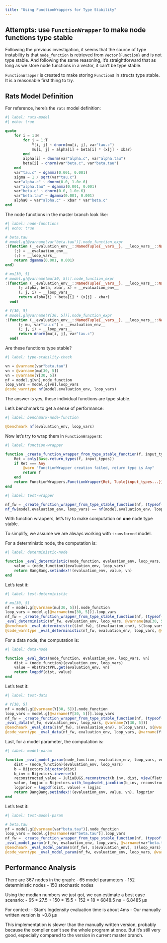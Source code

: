 ```yaml
---
title: "Using FunctionWrappers for Type Stability"
---
```


## Attempts: use `FunctionWrapper` to make node functions type stable

Following the previous investigation, it seems that the source of type instability is that `node_function` is retrieved from `Vector{Function}` and is not type stable.
And following the same reasoning, it's straightforward that as long as we store node functions in a vector, it can't be type stable.

`FunctionWrapper` is created to make storing `Function`s in structs type stable.
It is a reasonable first thing to try.

:::{.callout-note}
## Rats Model Definition
For reference, here's the `rats` model definition:

```julia
#| label: rats-model
#| echo: true

quote
    for i = 1:N
        for j = 1:T
            Y[i, j] ~ dnorm(mu[i, j], var"tau.c")
            mu[i, j] = alpha[i] + beta[i] * (x[j] - xbar)
        end
        alpha[i] ~ dnorm(var"alpha.c", var"alpha.tau")
        beta[i] ~ dnorm(var"beta.c", var"beta.tau")
    end
    var"tau.c" ~ dgamma(0.001, 0.001)
    sigma = 1 / sqrt(var"tau.c")
    var"alpha.c" ~ dnorm(0.0, 1.0e-6)
    var"alpha.tau" ~ dgamma(0.001, 0.001)
    var"beta.c" ~ dnorm(0.0, 1.0e-6)
    var"beta.tau" ~ dgamma(0.001, 0.001)
    alpha0 = var"alpha.c" - xbar * var"beta.c"
end
```
:::

The node functions in the master branch look like:

```julia
#| label: node-functions
#| echo: true

# beta.tau
# model.g[@varname(var"beta.tau")].node_function_expr
:(function (__evaluation_env__::NamedTuple{__vars__}, __loop_vars__::NamedTuple{__loop_vars_names__}) where {__vars__, __loop_vars_names__}
    (;) = __evaluation_env__
    (;) = __loop_vars__
    return dgamma(0.001, 0.001)
end)

# mu[30, 5]
# model.g[@varname(mu[30, 5])].node_function_expr
:(function (__evaluation_env__::NamedTuple{__vars__}, __loop_vars__::NamedTuple{__loop_vars_names__}) where {__vars__, __loop_vars_names__}
      (; alpha, beta, xbar, x) = __evaluation_env__
      (; j, i) = __loop_vars__
      return alpha[i] + beta[i] * (x[j] - xbar)
  end)

# Y[30, 5]
# model.g[@varname(Y[30, 5])].node_function_expr
:(function (__evaluation_env__::NamedTuple{__vars__}, __loop_vars__::NamedTuple{__loop_vars_names__}) where {__vars__, __loop_vars_names__}
      (; mu, var"tau.c") = __evaluation_env__
      (; j, i) = __loop_vars__
      return dnorm(mu[i, j], var"tau.c")
  end)
```

Are these functions type stable?

```julia
#| label: type-stability-check

vn = @varname(var"beta.tau")
vn = @varname(mu[30, 5])
vn = @varname(Y[30, 5])
nf = model.g[vn].node_function
loop_vars = model.g[vn].loop_vars
@code_warntype nf(model.evaluation_env, loop_vars)
```

:::{.callout-note}
The answer is yes, these individual functions are type stable.
:::

Let's benchmark to get a sense of performance:

```julia
#| label: benchmark-node-function

@benchmark nf(evaluation_env, loop_vars)
```

Now let's try to wrap them in `FunctionWrapper`s:

```julia
#| label: function-wrapper

function _create_function_wrapper_from_type_stable_function(f, input_types::Tuple)
    Ret = only(Base.return_types(f, input_types))
    if Ret === Any
        @warn "FunctionWrapper creation failed, return type is Any"
        return f
    end
    return FunctionWrappers.FunctionWrapper{Ret, Tuple{input_types...}}(f)
end
```

```julia
#| label: test-wrapper

nf_fw = _create_function_wrapper_from_type_stable_function(nf, (typeof(model.evaluation_env), typeof(loop_vars)))
nf_fw(model.evaluation_env, loop_vars) == nf(model.evaluation_env, loop_vars)
```

With function wrappers, let's try to make computation on **one** node type stable.

:::{.callout-note}
To simplify, we assume we are always working with `transformed` model.
:::

For a deterministic node, the computation is:

```julia
#| label: deterministic-node

function _eval_deterministic(node_function, evaluation_env, loop_vars, vn)
    value = (node_function)(evaluation_env, loop_vars)
    return BangBang.setindex!!(evaluation_env, value, vn)
end
```

Let's test it:

```julia
#| label: test-deterministic

# mu[30, 5]
nf = model.g[@varname(mu[30, 5])].node_function
loop_vars = model.g[@varname(mu[30, 5])].loop_vars
nf_fw = _create_function_wrapper_from_type_stable_function(nf, (typeof(model.evaluation_env), typeof(loop_vars)))
_eval_deterministic(nf_fw, evaluation_env, loop_vars, @varname(mu[30, 5]))
@benchmark _eval_deterministic($(nf_fw), $(evaluation_env), $(loop_vars), $(@varname(mu[30, 5])))
@code_warntype _eval_deterministic(nf_fw, evaluation_env, loop_vars, @varname(mu[30, 5]))
```

For a data node, the computation is:

```julia
#| label: data-node

function _eval_data(node_function, evaluation_env, loop_vars, vn)
    dist = (node_function)(evaluation_env, loop_vars)
    value = AbstractPPL.get(evaluation_env, vn)
    return logpdf(dist, value)
end
```

Let's test it:

```julia
#| label: test-data

# Y[30, 5]
nf = model.g[@varname(Y[30, 5])].node_function
loop_vars = model.g[@varname(Y[30, 5])].loop_vars
nf_fw = _create_function_wrapper_from_type_stable_function(nf, (typeof(evaluation_env), typeof(loop_vars)))
_eval_data(nf_fw, evaluation_env, loop_vars, @varname(Y[30, 5]))
@benchmark _eval_data($(nf_fw), $(evaluation_env), $(loop_vars), $(@varname(Y[30, 5])))
@code_warntype _eval_data(nf_fw, evaluation_env, loop_vars, @varname(Y[30, 5]))
```

Last, for a model parameter, the computation is:

```julia
#| label: model-param

function _eval_model_param(node_function, evaluation_env, loop_vars, vn, start_idx, end_idx, flattened_values)
    dist = (node_function)(evaluation_env, loop_vars)
    b = Bijectors.bijector(dist)
    b_inv = Bijectors.inverse(b)
    reconstructed_value = JuliaBUGS.reconstruct(b_inv, dist, view(flattened_values, start_idx:end_idx))
    value, logjac = Bijectors.with_logabsdet_jacobian(b_inv, reconstructed_value)
    logprior = logpdf(dist, value) + logjac
    return BangBang.setindex!!(evaluation_env, value, vn), logprior
end
```

Let's test it:

```julia
#| label: test-model-param

# beta.tau
nf = model.g[@varname(var"beta.tau")].node_function
loop_vars = model.g[@varname(var"beta.tau")].loop_vars
nf_fw = _create_function_wrapper_from_type_stable_function(nf, (typeof(model.evaluation_env), typeof(loop_vars)))
_eval_model_param(nf_fw, evaluation_env, loop_vars, @varname(var"beta.tau"), 1, 1, rand_params)
@benchmark _eval_model_param($(nf_fw), $(evaluation_env), $(loop_vars), $(@varname(var"beta.tau")), 1, 1, $(rand_params))
@code_warntype _eval_model_param(nf_fw, evaluation_env, loop_vars, @varname(beta.tau), 1, 1, rand_params)
```

:::{.callout-note}
## Performance Analysis

There are 367 nodes in the graph:
- 65 model parameters
- 152 deterministic nodes
- 150 stochastic nodes

Using the median numbers we just got, we can estimate a best case scenario:
- 65 * 27.5 + 150 * 15.5 + 152 * 18 = 6848.5 ns = 6.8485 μs

For context:
- Stan's logdensity evaluation time is about 4ms
- Our manually written version is ~0.8 μs

This implementation is slower than the manually written version, probably because the compiler can't see the whole program at once. But it's still very good, especially compared to the version in current master branch.
:::